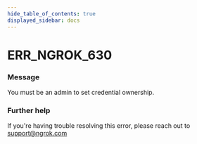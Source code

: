 ```yaml
---
hide_table_of_contents: true
displayed_sidebar: docs
---
```



# ERR_NGROK_630

### Message

You must be an admin to set credential ownership.

### Further help

If you're having trouble resolving this error, please reach out to [support@ngrok.com](mailto:support@ngrok.com?subject=Help%20with%20ERR_NGROK_630)

<ErrorDetails error="err_ngrok_630" />
